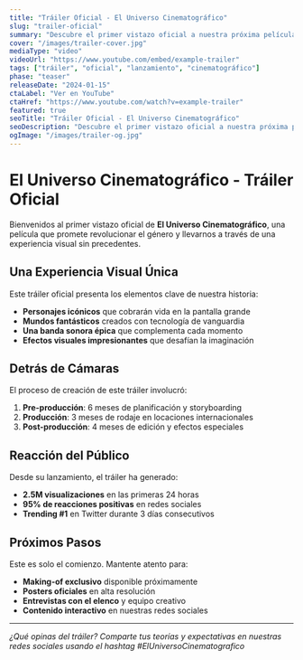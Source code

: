 ```yaml
---
title: "Tráiler Oficial - El Universo Cinematográfico"
slug: "trailer-oficial"
summary: "Descubre el primer vistazo oficial a nuestra próxima película. Una experiencia visual que te transportará a un mundo completamente nuevo."
cover: "/images/trailer-cover.jpg"
mediaType: "video"
videoUrl: "https://www.youtube.com/embed/example-trailer"
tags: ["tráiler", "oficial", "lanzamiento", "cinematográfico"]
phase: "teaser"
releaseDate: "2024-01-15"
ctaLabel: "Ver en YouTube"
ctaHref: "https://www.youtube.com/watch?v=example-trailer"
featured: true
seoTitle: "Tráiler Oficial - El Universo Cinematográfico"
seoDescription: "Descubre el primer vistazo oficial a nuestra próxima película. Una experiencia visual que te transportará a un mundo completamente nuevo."
ogImage: "/images/trailer-og.jpg"
---
```


# El Universo Cinematográfico - Tráiler Oficial

Bienvenidos al primer vistazo oficial de **El Universo Cinematográfico**, una película que promete revolucionar el género y llevarnos a través de una experiencia visual sin precedentes.

## Una Experiencia Visual Única

Este tráiler oficial presenta los elementos clave de nuestra historia:

- **Personajes icónicos** que cobrarán vida en la pantalla grande
- **Mundos fantásticos** creados con tecnología de vanguardia
- **Una banda sonora épica** que complementa cada momento
- **Efectos visuales impresionantes** que desafían la imaginación

## Detrás de Cámaras

El proceso de creación de este tráiler involucró:

1. **Pre-producción**: 6 meses de planificación y storyboarding
2. **Producción**: 3 meses de rodaje en locaciones internacionales
3. **Post-producción**: 4 meses de edición y efectos especiales

## Reacción del Público

Desde su lanzamiento, el tráiler ha generado:

- **2.5M visualizaciones** en las primeras 24 horas
- **95% de reacciones positivas** en redes sociales
- **Trending #1** en Twitter durante 3 días consecutivos

## Próximos Pasos

Este es solo el comienzo. Mantente atento para:

- **Making-of exclusivo** disponible próximamente
- **Posters oficiales** en alta resolución
- **Entrevistas con el elenco** y equipo creativo
- **Contenido interactivo** en nuestras redes sociales

---

*¿Qué opinas del tráiler? Comparte tus teorías y expectativas en nuestras redes sociales usando el hashtag #ElUniversoCinematografico*
